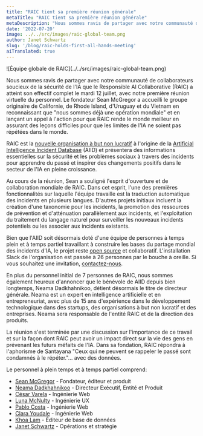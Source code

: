 ```yaml
---
title: "RAIC tient sa première réunion générale"
metaTitle: "RAIC tient sa première réunion générale"
metaDescription: "Nous sommes ravis de partager avec notre communauté de collaborateurs soucieux de la sécurité de l'IA que le Responsible AI Collaborative (RAIC) a atteint son effectif complet le mardi 12 juillet, avec notre première réunion virtuelle du personnel."
date: '2022-07-20'
image: ../../src/images/raic-global-team.png
author: Janet Schwartz
slug: '/blog/raic-holds-first-all-hands-meeting'
aiTranslated: true
---
```


<div>![Équipe globale de RAIC](../../src/images/raic-global-team.png)</div>

Nous sommes ravis de partager avec notre communauté de collaborateurs soucieux de la sécurité de l'IA que le Responsible AI Collaborative (RAIC) a atteint son effectif complet le mardi 12 juillet, avec notre première réunion virtuelle du personnel. Le fondateur Sean McGregor a accueilli le groupe originaire de Californie, de Rhode Island, d'Uruguay et du Vietnam en reconnaissant que "nous sommes déjà une opération mondiale" et en lançant un appel à l'action pour que RAIC rende le monde meilleur en assurant des leçons difficiles pour que les limites de l'IA ne soient pas répétées dans le monde.

RAIC est la [nouvelle organisation à but non lucratif](https://docsend.com/view/2vetgz64m98c85xz) à l'origine de la [Artificial Intelligence Incident Database](https://incidentdatabase.ai) (AIID) et présentera des informations essentielles sur la sécurité et les problèmes sociaux à travers des incidents pour apprendre du passé et inspirer des changements positifs dans le secteur de l'IA en pleine croissance.

Au cours de la réunion, Sean a souligné l'esprit d'ouverture et de collaboration mondiale de RAIC. Dans cet esprit, l'une des premières fonctionnalités sur laquelle l'équipe travaille est la traduction automatique des incidents en plusieurs langues. D'autres projets initiaux incluent la création d'une taxonomie pour les incidents, la promotion des ressources de prévention et d'atténuation parallèlement aux incidents, et l'exploitation du traitement du langage naturel pour surveiller les nouveaux incidents potentiels ou les associer aux incidents existants.

Bien que l'AIID soit désormais doté d'une équipe de personnes à temps plein et à temps partiel travaillant à construire les bases du partage mondial des incidents d'IA, le projet reste [open source](https://github.com/responsible-ai-collaborative/aiid) et collaboratif. L'installation Slack de l'organisation est passée à 26 personnes par le bouche à oreille. Si vous souhaitez une invitation, [contactez-nous](https://incidentdatabase.ai/contact).

En plus du personnel initial de 7 personnes de RAIC, nous sommes également heureux d'annoncer que le bénévole de AIID depuis bien longtemps, Neama Dadkhahnikoo, détient désormais le titre de directeur générale. Neama est un expert en intelligence artificielle et en entrepreneuriat, avec plus de 15 ans d'expérience dans le développement technologique dans des startups, des organisations à but non lucratif et des entreprises. Neama sera responsable de l'entité RAIC et de la direction des produits.

La réunion s'est terminée par une discussion sur l'importance de ce travail et sur la façon dont RAIC peut avoir un impact direct sur la vie des gens en prévenant les futurs méfaits de l'IA. Dans sa fondation, RAIC répondra à l'aphorisme de Santayana "Ceux qui ne peuvent se rappeler le passé sont condamnés à le répéter."... avec des données.

Le personnel à plein temps et à temps partiel comprend:

-   [Sean McGregor](https://seanbmcgregor.com) - Fondateur, éditeur et produit
-   [Neama Dadkhahnikoo](http://linkedin.com/in/neama) - Directeur Exécutif, Entité et Produit
-   [César Varela](https://cesarvarela.com) - Ingénierie Web
-   [Luna McNulty](https://lmcnulty.me) - Ingénierie UX
-   [Pablo Costa](https://www.linkedin.com/in/pablo-costa) - Ingénierie Web
-   [Clara Youdale](https://www.clarayoudale.com) - Ingénierie Web
-   [Khoa Lam](http://linkedin.com/in/khoalklam) - Éditeur de base de données
-   [Janet Schwartz](https://www.linkedin.com/in/janet-boutilier-schwartz) - Opérations et stratégie

